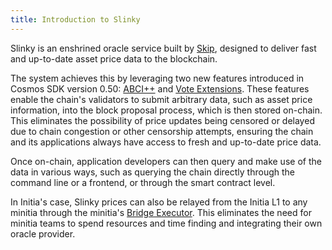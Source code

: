 ```yaml
---
title: Introduction to Slinky
---
```


Slinky is an enshrined oracle service built by [Skip](https://skip.money), designed to deliver fast and up-to-date asset price data to the blockchain.

The system achieves this by leveraging two new features introduced in Cosmos SDK version 0.50: [ABCI++](https://members.delphidigital.io/learn/abci) and [Vote Extensions](https://docs.cosmos.network/main/build/abci/vote-extensions). These features enable the chain's validators to submit arbitrary data, such as asset price information, into the block proposal process, which is then stored on-chain. This eliminates the possibility of price updates being censored or delayed due to chain congestion or other censorship attempts, ensuring the chain and its applications always have access to fresh and up-to-date price data.

Once on-chain, application developers can then query and make use of the data in various ways, such as querying the chain directly through the command line or a frontend, or through the smart contract level.

In Initia's case, Slinky prices can also be relayed from the Initia L1 to any minitia through the minitia's [Bridge Executor](/developers/full-architecture/opinit-stack/opinit-bots/bridge-executor). This eliminates the need for minitia teams to spend resources and time finding and integrating their own oracle provider.